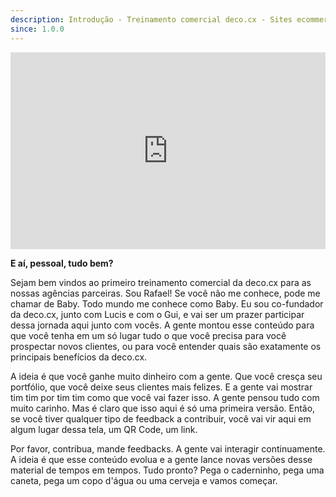 ```yaml
---
description: Introdução - Treinamento comercial deco.cx - Sites ecommerce de alta performance
since: 1.0.0
---
```


<iframe width="100%" height="315" src="https://www.youtube.com/embed/VE5nMTjjrAY?si=crWkoeICA6ax14Ii" title="YouTube video player" frameborder="0" allow="accelerometer; autoplay; clipboard-write; encrypted-media; gyroscope; picture-in-picture; web-share" allowfullscreen></iframe>

**E aí, pessoal, tudo bem?**

Sejam bem vindos ao primeiro treinamento comercial da deco.cx para as nossas
agências parceiras. Sou Rafael! Se você não me conhece, pode me chamar de Baby.
Todo mundo me conhece como Baby. Eu sou co-fundador da deco.cx, junto com Lucis
e com o Gui, e vai ser um prazer participar dessa jornada aqui junto com vocês.
A gente montou esse conteúdo para que você tenha em um só lugar tudo o que você
precisa para você prospectar novos clientes, ou para você entender quais são
exatamente os principais benefícios da deco.cx.

A ideia é que você ganhe muito dinheiro com a gente. Que você cresça seu
portfólio, que você deixe seus clientes mais felizes. E a gente vai mostrar tim
tim por tim tim como que você vai fazer isso. A gente pensou tudo com muito
carinho. Mas é claro que isso aqui é só uma primeira versão. Então, se você
tiver qualquer tipo de feedback a contribuir, você vai vir aqui em algum lugar
dessa tela, um QR Code, um link.

Por favor, contribua, mande feedbacks. A gente vai interagir continuamente. A
ideia é que esse conteúdo evolua e a gente lance novas versões desse material de
tempos em tempos. Tudo pronto? Pega o caderninho, pega uma caneta, pega um copo
d'água ou uma cerveja e vamos começar.
